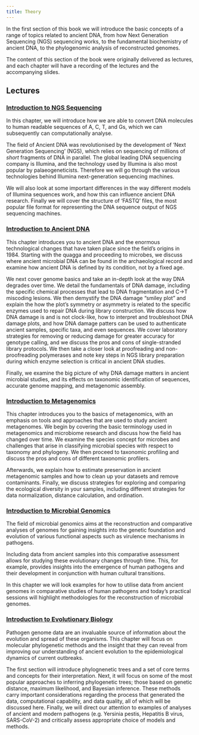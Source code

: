 ```yaml
---
title: Theory
---
```


In the first section of this book we will introduce the basic concepts of a range of topics related to ancient DNA, from how Next Generation Sequencing (NGS) sequencing works, to the fundamental biochemistry of ancient DNA, to the phylogenomic analysis of reconstructed genomes.

The content of this section of the book were originally delivered as lectures, and each chapter will have a recording of the lectures and the accompanying slides.

## Lectures

### [Introduction to NGS Sequencing](introduction-to-ngs-sequencing.qmd)

In this chapter, we will introduce how we are able to convert DNA molecules to human readable sequences of A, C, T, and Gs, which we can subsequently can computationally analyse.

The field of Ancient DNA was revolutionised by the development of 'Next Generation Sequencing' (NGS), which relies on sequencing of millions of _short_ fragments of DNA in parallel. The global leading DNA sequencing company is Illumina, and the technology used by Illumina is also most popular by palaeogeneticists. Therefore we will go through the various technologies behind Illumina next-generation sequencing machines. 

We will also look at some important differences in the way different models of Illumina sequences work, and how this can influence ancient DNA research. Finally we will cover the structure of 'FASTQ' files, the most popular file format for representing the DNA sequence output of NGS sequencing machines.

### [Introduction to Ancient DNA](introduction-to-ancient-dna.qmd)

This chapter introduces you to ancient DNA and the enormous technological changes that have taken place since the field’s origins in 1984. Starting with the quagga and proceeding to microbes, we discuss where ancient microbial DNA can be found in the archaeological record and examine how ancient DNA is defined by its condition, not by a fixed age.

We next cover genome basics and take an in-depth look at the way DNA degrades over time. We detail the fundamentals of DNA damage, including the specific chemical processes that lead to DNA fragmentation and C->T miscoding lesions. We then demystify the DNA damage "smiley plot" and explain the how the plot’s symmetry or asymmetry is related to the specific enzymes used to repair DNA during library construction. We discuss how DNA damage is and is not clock-like, how to interpret and troubleshoot DNA damage plots, and how DNA damage patters can be used to authenticate ancient samples, specific taxa, and even sequences. We cover laboratory strategies for removing or reducing damage for greater accuracy for genotype calling, and we discuss the pros and cons of single-stranded library protocols. We then take a closer look at proofreading and non-proofreading polymerases and note key steps in NGS library preparation during which enzyme selection is critical in ancient DNA studies. 

Finally, we examine the big picture of why DNA damage matters in ancient microbial studies, and its effects on taxonomic identification of sequences, accurate genome mapping, and metagenomic assembly.

### [Introduction to Metagenomics](introduction-to-metagenomics.qmd)

This chapter introduces you to the basics of metagenomics, with an emphasis on tools and approaches that are used to study ancient metagenomes. We begin by covering the basic terminology used in metagenomics and microbiome research and discuss how the field has changed over time. We examine the species concept for microbes and challenges that arise in classifying microbial species with respect to taxonomy and phylogeny. We then proceed to taxonomic profiling and discuss the pros and cons of different taxonomic profilers. 

Afterwards, we explain how to estimate preservation in ancient metagenomic samples and how to clean up your datasets and remove contaminants. Finally, we discuss strategies for exploring and comparing the ecological diversity in your samples, including different strategies for data normalization, distance calculation, and ordination.

### [Introduction to Microbial Genomics](introduction-to-microbial-genomics.qmd)


The field of microbial genomics aims at the reconstruction and comparative analyses of genomes for gaining insights into the genetic foundation and evolution of various functional aspects such as virulence mechanisms in pathogens.

Including data from ancient samples into this comparative assessment allows for studying these evolutionary changes through time. This, for example, provides insights into the emergence of human pathogens and their development in conjunction with human cultural transitions.

In this chapter we will look examples for how to utilise data from ancient genomes in comparative studies of human pathogens and today's practical sessions will highlight methodologies for the reconstruction of microbial genomes.

### [Introduction to Evolutionary Biology](introduction-to-evolutionary-biology.qmd)

Pathogen genome data are an invaluable source of information about the evolution and spread of these organisms. This chapter will focus on molecular phylogenetic methods and the insight that they can reveal from improving our understanding of ancient evolution to the epidemiological dynamics of current outbreaks.

The first section will introduce phylognenetic trees and a set of core terms and concepts for their interpretation. Next, it will focus on some of the most popular approaches to inferring phylogenetic trees; those based on genetic distance, maximum likelihood, and Bayesian inference. These methods carry important considerations regarding the process that generated the data, computational capability, and data quality, all of which will be discussed here. Finally, we will direct our attention to examples of analyses of ancient and modern pathogens (e.g. Yersinia pestis, Hepatitis B virus, SARS-CoV-2) and critically assess appropriate choice of models and methods.